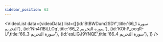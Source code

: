 ```yaml
---
sidebar_position: 63
---
```


<VideoList data={videoData} list={[{id:'BtBWDum2SDY',title:'66_1 سورة التحريم'},
{id:'Nh4t1BiLLOg',title:'66_2 سورة التحريم'},
{id:'KOhP_ocqR-U',title:'66_3 سورة التحريم'},
{id:'esLiGJ9YNQE',title:'66_4 سورة التحريم'},
]}
/>
